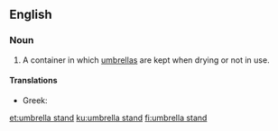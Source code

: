 ==English==

===Noun===
{{en-noun}}

# A container in which [[umbrella]]s are kept when drying or not in use.

====Translations====
{{trans-top}}
* Greek: {{t+|el|ομπρελοθήκη|sc=Grek}}
{{trans-mid}}
{{trans-bottom}}

[[et:umbrella stand]]
[[ku:umbrella stand]]
[[fi:umbrella stand]]